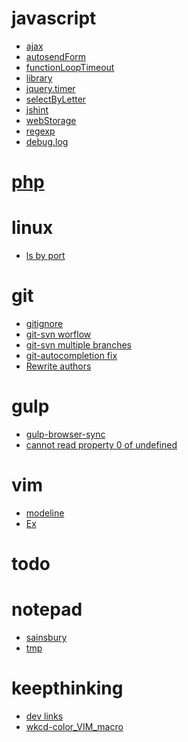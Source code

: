 = javascript =
* [[ajax]]
* [[autosendForm]]
* [[functionLoopTimeout]]
* [[library]]
* [[jquery.timer]]
* [[selectByLetter]]
* [[jshint]]
* [[webStorage]]
* [[regexp]]
* [[debug.log]]

= [[php]] =


= linux =
* [[ls by port]]
= git =
* [[gitignore]]
* [[git-svn worflow]]
* [[git-svn multiple branches]]
* [[git-autocompletion fix]]
* [[Rewrite authors]]

= gulp =
* [[gulp-browser-sync]]
* [[cannot read property 0 of undefined]]

= vim =
* [[modeline]]
* [[Ex]]

= todo =

= notepad =
* [[sainsbury]]
* [[tmp]]
= keepthinking =
* [[dev links]]
* [[wkcd-color_VIM_macro]]
